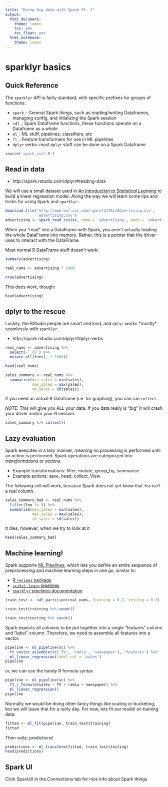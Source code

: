```yaml
---
title: "Doing big data with Spark Pt. 2"
output:
  html_document:
    theme: lumen
    toc: yes
    toc_float: yes
  html_notebook:
    theme: lumen
---
```


# sparklyr basics

## Quick Reference

The `sparklyr` API is fairly standard, with specific prefixes for groups of functions:

* `spark_`: General Spark things, such as reading/writing Dataframes, managing config, and intializing the Spark session
* `sdf_`: Spark Dataframe functions, these functions operate on a Dataframe as a whole
* `ml_`: ML stuff, pipelines, classifiers, etc
* `ft_`: Feature transformers for use in ML pipelines
* `dplyr` verbs: most `dplyr` stuff can be done on a Spark Dataframe

```r
source('spark_init.R')
```

## Read in data

* http://spark.rstudio.com/dplyr/#reading-data 

We will use a small dataset used in [*An Introduction to Statistical Learning*](http://www-bcf.usc.edu/~gareth/ISL/) to build a linear regression model. Along the way we will learn some tips and tricks for using Spark and `sparklyr`.

```r
download.file('http://www-bcf.usc.edu/~gareth/ISL/Advertising.csv', 
              'advertising.csv')
advertising <- spark_read_csv(sc, name = 'advertising', path = 'advertising.csv')
```

When you "read" into a DataFrame with Spark, you aren't actually loading the whole DataFrame into memory. Rather, this is a pointer that the driver uses to interact with the DataFrame.

Most normal R DataFrame stuff doesn't work:

```r
summary(advertising)
```

```r
real_nums <- advertising * 1000
```

```r
nrow(advertising)
```

This does work, though:

```r
head(advertising)
```

## dplyr to the rescue

Luckily, the RStudio people are smart and kind, and `dplyr` works \*mostly\* seamlessly with `sparklyr`.

* http://spark.rstudio.com/dplyr/#dplyr-verbs

```r
real_nums <- advertising %>% 
  select(-`_c0`) %>% 
  mutate_all(funs(. * 1000))
```

```r
head(real_nums)
```

```r
sales_summary <- real_nums %>% 
  summarise(min_sales = min(sales),
            max_sales = max(sales),
            sd_sales = sd(sales))
```

If you need an actual R Dataframe (i.e. for graphing), you can run `collect`.

*NOTE*: This will give you ALL your data. If you data really is "big" it will crash your driver and/or your R session. 

```r
sales_summary %>% collect()
```

## Lazy evaluation

Spark executes in a lazy manner, meaning no processing is performed until an *action* is performed. Spark operations are categorized into *transformations* or *actions*. 

* Example transformations: filter, mutate, group_by, summarise
* Example actions: save, head, collect, View

The following cell will work, because Spark does not yet know that `foo` isn't a real column.

```r
sales_summary_bad <- real_nums %>% 
  filter(foo != 5) %>% 
  summarise(min_sales = min(sales),
            max_sales = max(sales),
            sd_sales = sd(sales))
```

It dies, however, when we try to look at it

```r
head(sales_summary_bad)
```

## Machine learning!

Spark supports [ML Pipelines](https://spark.apache.org/docs/latest/ml-pipeline.html), which lets you define an entire sequence of preprocessing and machine learning steps in one go, similar to:

* [R `recipes` package](https://www.rstudio.com/resources/webinars/creating-and-preprocessing-a-design-matrix-with-recipes/)
* [`scikit-learn` pipelines](http://scikit-learn.org/stable/modules/pipeline.html)
* [`sparklyr` pipelines documentation](http://spark.rstudio.com/guides/pipelines/)

```r
train_test <- sdf_partition(real_nums, training = 0.7, testing = 0.3)
```

```r
train_test$training %>% count()
```

```r
train_test$testing %>% count()
```

Spark expects all columns to be put together into a single "features" column and "label" column. Therefore, we need to assemble all features into a vector.

```r
pipeline <- ml_pipeline(sc) %>% 
  ft_vector_assembler(c('TV', 'radio', 'newspaper'), 'features') %>%
  ml_linear_regression(label_col = 'sales')
pipeline
```

or, we can use the handy R formula syntax

```r
pipeline <- ml_pipeline(sc) %>% 
  ft_r_formula(sales ~ TV + radio + newspaper) %>% 
  ml_linear_regression()
pipeline
```

Normally we would be doing other fancy things like scaling or bucketing, but we will leave that for a rainy day. For now, lets fit our model on training data.

```r
fitted <- ml_fit(pipeline, train_test$training)
fitted
```

Then voila, predictions!

```r
predictions <- ml_transform(fitted, train_test$testing)
head(predictions)
```

## Spark UI

Click SparkUI in the Connections tab for nice info about Spark things
